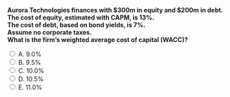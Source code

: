 ::: {.question-block}

<form onsubmit="event.preventDefault(); checkAnswer('module4_mcq_q46')" data-correct-answer="D">
  <strong style="display: block;">
  Aurora Technologies finances with $300m in equity and $200m in debt.  
  The cost of equity, estimated with CAPM, is 13%.  
  The cost of debt, based on bond yields, is 7%.  
  Assume no corporate taxes.  
  What is the firm’s weighted average cost of capital (WACC)?
  </strong>

  <label><input type="radio" name="module4_mcq_q46" value="A"> A. 9.0%</label><br>
  <label><input type="radio" name="module4_mcq_q46" value="B"> B. 9.5%</label><br>
  <label><input type="radio" name="module4_mcq_q46" value="C"> C. 10.0%</label><br>
  <label><input type="radio" name="module4_mcq_q46" value="D"> D. 10.5%</label><br>
  <label><input type="radio" name="module4_mcq_q46" value="E"> E. 11.0%</label><br>
</form>

<div id="feedback-module4_mcq_q46" class="feedback" data-status="" style="display:none;">
✅ Correct: D.  
Weights: Equity = 300/500 = 0.6, Debt = 200/500 = 0.4.  
WACC = 0.6×13% + 0.4×7% = 7.8% + 2.8% = 10.6% ≈ 10.5%.  
👉 With no taxes, the WACC is just the weighted average of equity and debt costs.
</div>

:::
